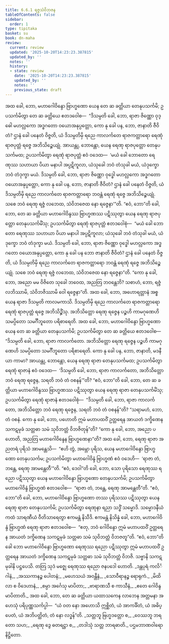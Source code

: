 ```yaml
---
title: 6.6.1 ရဇ္ဇသံဝိဘဇန
tableOfContents: false
sidebar:
  order: 1
type: tipitaka
basket: su
book: dn-maha
review:
  current: review
  updated: '2025-10-20T14:23:23.387815'
  updated_by: ''
  notes: ''
  history:
  - state: review
    date: '2025-10-20T14:23:23.387815'
    updated_by: ''
    notes: ''
    previous_state: draft
---
```



<DynamicBreadcrumb />


<ReviewStatus review={frontmatter.review} showDetails={true} />

<HypothesisAnnotation frontmatter={frontmatter} />

<Division number="306" book="dn-maha" e="ch" v="7" p="187">

<Paragraph number="687" book="dn-maha">
အထ ခေါ, ဘော, မဟာဂေါဝိန္ဒော ဗြာဟ္မဏော ယေန တေ ဆ ခတ္တိယာ တေနုပသင်္ကမိ; ဥပသင်္ကမိတွာ တေ ဆ ခတ္တိယေ ဧတဒဝေါစ—  “ဒိသမ္ပတိ ခေါ, ဘော, ရာဇာ ဇိဏ္ဏော ဝုဒ္ဓေါ မဟလ္လကော အဒ္ဓဂတော ဝယောအနုပ္ပတ္တော, ကော နု ခေါ ပန, ဘော, ဇာနာတိ ဇီဝိတံ? ဌာနံ ခေါ ပနေတံ ဝိဇ္ဇတိ, ယံ ဒိသမ္ပတိမှိ ရညေ ကာလင်္ကတေ ရာဇကတ္တာရော ရေဏုံ ရာဇပုတ္တံ ရဇ္ဇေ အဘိသိဉ္စေယျုံ. အာယန္တု, ဘောန္တော, ယေန ရေဏု ရာဇပုတ္တော တေနုပသင်္ကမထ; ဥပသင်္ကမိတွာ ရေဏုံ ရာဇပုတ္တံ ဧဝံ ဝဒေထ—  ‘မယံ ခေါ ဘောတော ရေဏုဿ သဟာယာ ပိယာ မနာပါ အပ္ပဋိကူလာ, ယံသုခေါ ဘဝံ တံသုခါ မယံ, ယံဒုက္ခော ဘဝံ တံဒုက္ခာ မယံ. ဒိသမ္ပတိ ခေါ, ဘော, ရာဇာ ဇိဏ္ဏော ဝုဒ္ဓေါ မဟလ္လကော အဒ္ဓဂတော ဝယောအနုပ္ပတ္တော, ကော နု ခေါ ပန, ဘော, ဇာနာတိ ဇီဝိတံ? ဌာနံ ခေါ ပနေတံ ဝိဇ္ဇတိ, ယံ ဒိသမ္ပတိမှိ ရညေ ကာလင်္ကတေ ရာဇကတ္တာရော ဘဝန္တံ ရေဏုံ ရဇ္ဇေ အဘိသိဉ္စေယျုံ. သစေ ဘဝံ ရေဏု ရဇ္ဇံ လဘေထ, သံဝိဘဇေထ နော ရဇ္ဇေနာ’”တိ. “ဧဝံ, ဘော”တိ ခေါ, ဘော, တေ ဆ ခတ္တိယာ မဟာဂေါဝိန္ဒဿ ဗြာဟ္မဏဿ ပဋိဿုတွာ ယေန ရေဏု ရာဇပုတ္တော တေနုပသင်္ကမိံသု; ဥပသင်္ကမိတွာ ရေဏုံ ရာဇပုတ္တံ ဧတဒဝေါစုံ—  “မယံ ခေါ ဘောတော ရေဏုဿ သဟာယာ ပိယာ မနာပါ အပ္ပဋိကူလာ; ယံသုခေါ ဘဝံ တံသုခါ မယံ, ယံဒုက္ခော ဘဝံ တံဒုက္ခာ မယံ. ဒိသမ္ပတိ ခေါ, ဘော, ရာဇာ ဇိဏ္ဏော ဝုဒ္ဓေါ မဟလ္လကော အဒ္ဓဂတော ဝယောအနုပ္ပတ္တော, ကော နု ခေါ ပန ဘော ဇာနာတိ ဇီဝိတံ? ဌာနံ ခေါ ပနေတံ ဝိဇ္ဇတိ, ယံ ဒိသမ္ပတိမှိ ရညေ ကာလင်္ကတေ ရာဇကတ္တာရော ဘဝန္တံ ရေဏုံ ရဇ္ဇေ အဘိသိဉ္စေယျုံ. သစေ ဘဝံ ရေဏု ရဇ္ဇံ လဘေထ, သံဝိဘဇေထ နော ရဇ္ဇေနာ”တိ. “ကော နု ခေါ, ဘော, အညော မမ ဝိဇိတေ သုခေါ ဘဝေထ, အညတြ ဘဝန္တေဘိ? သစာဟံ, ဘော, ရဇ္ဇံ လဘိဿာမိ, သံဝိဘဇိဿာမိ ဝေါ ရဇ္ဇေနာ”တိ.
</Paragraph>

</Division>
<Division number="307" book="dn-maha" e="ch" v="7" p="188">

<Paragraph number="688" book="dn-maha">
အထ ခေါ, ဘော, အဟောရတ္တာနံ အစ္စယေန ရာဇာ ဒိသမ္ပတိ ကာလမကာသိ. ဒိသမ္ပတိမှိ ရညေ ကာလင်္ကတေ ရာဇကတ္တာရော ရေဏုံ ရာဇပုတ္တံ ရဇ္ဇေ အဘိသိဉ္စိံသု. အဘိသိတ္တော ရေဏု ရဇ္ဇေန ပဉ္စဟိ ကာမဂုဏေဟိ သမပ္ပိတော သမင်္ဂီဘူတော ပရိစာရေတိ. အထ ခေါ, ဘော, မဟာဂေါဝိန္ဒော ဗြာဟ္မဏော ယေန တေ ဆ ခတ္တိယာ တေနုပသင်္ကမိ; ဥပသင်္ကမိတွာ တေ ဆ ခတ္တိယေ ဧတဒဝေါစ—  “ဒိသမ္ပတိ ခေါ, ဘော, ရာဇာ ကာလင်္ကတော. အဘိသိတ္တော ရေဏု ရဇ္ဇေန ပဉ္စဟိ ကာမဂုဏေဟိ သမပ္ပိတော သမင်္ဂီဘူတော ပရိစာရေတိ. ကော နု ခေါ ပန, ဘော, ဇာနာတိ, မဒနီယာ ကာမာ? အာယန္တု, ဘောန္တော, ယေန ရေဏု ရာဇာ တေနုပသင်္ကမထ; ဥပသင်္ကမိတွာ ရေဏုံ ရာဇာနံ ဧဝံ ဝဒေထ—  ‘ဒိသမ္ပတိ ခေါ, ဘော, ရာဇာ ကာလင်္ကတော, အဘိသိတ္တော ဘဝံ ရေဏု ရဇ္ဇေန, သရတိ ဘဝံ တံ ဝစနန်’”တိ?
</Paragraph>

</Division>
<Division number="308" book="dn-maha" e="ch" v="7" p="189">

<Paragraph number="689" book="dn-maha">
“ဧဝံ, ဘော”တိ ခေါ, ဘော, တေ ဆ ခတ္တိယာ မဟာဂေါဝိန္ဒဿ ဗြာဟ္မဏဿ ပဋိဿုတွာ ယေန ရေဏု ရာဇာ တေနုပသင်္ကမိံသု; ဥပသင်္ကမိတွာ ရေဏုံ ရာဇာနံ ဧတဒဝေါစုံ—  “ဒိသမ္ပတိ ခေါ, ဘော, ရာဇာ ကာလင်္ကတော, အဘိသိတ္တော ဘဝံ ရေဏု ရဇ္ဇေန, သရတိ ဘဝံ တံ ဝစနန်”တိ? “သရာမဟံ, ဘော, တံ ဝစနံ. ကော နု ခေါ, ဘော, ပဟောတိ ဣမံ မဟာပထဝိံ ဥတ္တရေန အာယတံ ဒက္ခိဏေန သကဋမုခံ သတ္တဓာ သမံ သုဝိဘတ္တံ ဝိဘဇိတုန်”တိ? “ကော နု ခေါ, ဘော, အညော ပဟောတိ, အညတြ မဟာဂေါဝိန္ဒေန ဗြာဟ္မဏေနာ”တိ? အထ ခေါ, ဘော, ရေဏု ရာဇာ အညတရံ ပုရိသံ အာမန္တေသိ—  “ဧဟိ တွံ, အမ္ဘော ပုရိသ, ယေန မဟာဂေါဝိန္ဒော ဗြာဟ္မဏော တေနုပသင်္ကမ; ဥပသင်္ကမိတွာ မဟာဂေါဝိန္ဒံ ဗြာဟ္မဏံ ဧဝံ ဝဒေဟိ—  ‘ရာဇာ တံ, ဘန္တေ, ရေဏု အာမန္တေတီ’”တိ. “ဧဝံ, ဒေဝါ”တိ ခေါ, ဘော, သော ပုရိသော ရေဏုဿ ရညော ပဋိဿုတွာ ယေန မဟာဂေါဝိန္ဒော ဗြာဟ္မဏော တေနုပသင်္ကမိ; ဥပသင်္ကမိတွာ မဟာဂေါဝိန္ဒံ ဗြာဟ္မဏံ ဧတဒဝေါစ—  “ရာဇာ တံ, ဘန္တေ, ရေဏု အာမန္တေတီ”တိ. “ဧဝံ, ဘော”တိ ခေါ, ဘော, မဟာဂေါဝိန္ဒော ဗြာဟ္မဏော တဿ ပုရိသဿ ပဋိဿုတွာ ယေန ရေဏု ရာဇာ တေနုပသင်္ကမိ; ဥပသင်္ကမိတွာ ရေဏုနာ ရညာ သဒ္ဓိံ သမ္မောဒိ. သမ္မောဒနီယံ ကထံ သာရဏီယံ ဝီတိသာရေတွာ ဧကမန္တံ နိသီဒိ. ဧကမန္တံ နိသိန္နံ ခေါ, ဘော, မဟာဂေါဝိန္ဒံ ဗြာဟ္မဏံ ရေဏု ရာဇာ ဧတဒဝေါစ—  “ဧတု, ဘဝံ ဂေါဝိန္ဒော ဣမံ မဟာပထဝိံ ဥတ္တရေန အာယတံ ဒက္ခိဏေန သကဋမုခံ သတ္တဓာ သမံ သုဝိဘတ္တံ ဝိဘဇတူ”တိ. “ဧဝံ, ဘော”တိ ခေါ ဘော မဟာဂေါဝိန္ဒော ဗြာဟ္မဏော ရေဏုဿ ရညော ပဋိဿုတွာ ဣမံ မဟာပထဝိံ ဥတ္တရေန အာယတံ ဒက္ခိဏေန သကဋမုခံ သတ္တဓာ သမံ သုဝိဘတ္တံ ဝိဘဇိ. သဗ္ဗာနိ သကဋမုခါနိ ပဋ္ဌပေသိ. တတြ သုဒံ မဇ္ဈေ ရေဏုဿ ရညော ဇနပဒေါ ဟောတိ.
</Paragraph>

</Division>
<Division number="309" book="dn-maha" e="ch" v="7" p="189">

<Paragraph number="690" type="verses" book="dn-maha">
_ဒန္တပုရံ ကလိင်္ဂါနံ,_  
_အဿကာနဉ္စ ပေါတနံ;_  
_မဟေသယံ အဝန္တီနံ,_  
_သောဝီရာနဉ္စ ရောရုကံ._  

</Paragraph>

<Paragraph number="691" type="verses" book="dn-maha">
_မိထိလာ စ ဝိဒေဟာနံ,_  
_စမ္ပာ အင်္ဂေသု မာပိတာ;_  
_ဗာရာဏသီ စ ကာသီနံ,_  
_ဧတေ ဂေါဝိန္ဒမာပိတာတိ._  

</Paragraph>

</Division>
<Division number="310" book="dn-maha" e="ch" v="7" p="190">

<Paragraph number="692" book="dn-maha">
အထ ခေါ, ဘော, တေ ဆ ခတ္တိယာ ယထာသကေန လာဘေန အတ္တမနာ အဟေသုံ ပရိပုဏ္ဏသင်္ကပ္ပါ—  “ယံ ဝတ နော အဟောသိ ဣစ္ဆိတံ, ယံ အာကင်္ခိတံ, ယံ အဓိပ္ပေတံ, ယံ အဘိပတ္ထိတံ, တံ နော လဒ္ဓန်”တိ.
</Paragraph>

<Paragraph number="693" type="verses" book="dn-maha">
_သတ္တဘူ ဗြဟ္မဒတ္တော စ,_  
_ဝေဿဘူ ဘရတော သဟ;_  
_ရေဏု ဒွေ ဓတရဋ္ဌာ စ,_  
_တဒါသုံ သတ္တ ဘာရဓာတိ._  


</Paragraph>
</Division>

<Paragraph number="694" type="center" book="dn-maha">
ပဌမဘာဏဝါရော နိဋ္ဌိတော.
</Paragraph>